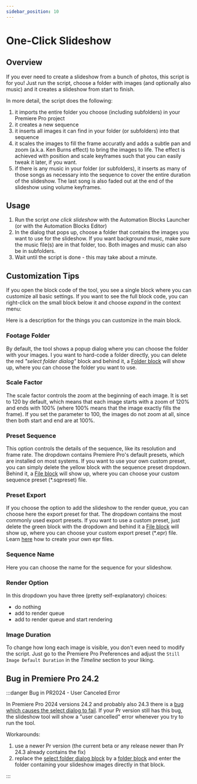```yaml
---
sidebar_position: 10
---
```



# One-Click Slideshow

## Overview

If you ever need to create a slideshow from a bunch of photos, this script is for you! Just run the script, choose a folder with images (and optionally also music) and it creates a slideshow from start to finish.

In more detail, the script does the following:

1. it imports the entire folder you choose (including subfolders) in your Premiere Pro project
2. it creates a new sequence
3. it inserts all images it can find in your folder (or subfolders) into that sequence
4. it scales the images to fill the frame accuratly and adds a subtle pan and zoom (a.k.a. Ken Burns effect) to bring the images to life. The effect is achieved with position and scale keyframes such that you can easily tweak it later, if you want.
5. if there is any music in your folder (or subfolders), it inserts as many of those songs as necessary into the sequence to cover the entire duration of the slideshow. The last song is also faded out at the end of the slideshow using volume keyframes.

## Usage

1. Run the script *one click slideshow* with the Automation Blocks Launcher (or with the Automation Blocks Editor)
2. In the dialog that pops up, choose a folder that contains the images you want to use for the slideshow. If you want background music, make sure the music file(s) are in that folder, too. Both images and music can also be in subfolders.
3. Wait until the script is done - this may take about a minute.

## Customization Tips

If you open the block code of the tool, you see a single block where you can customize all basic settings. If you want to see the full block code, you can right-click on the small block below it and choose *expand* in the context menu:

<RetinaImg src="/img/tools-pr/oneClickSlideshow/oneClickSlideshow_overview_new.png" alt="customization overview"/>

Here is a description for the things you can customize in the main block.

### Footage Folder

By default, the tool shows a popup dialog where you can choose the folder with your images. I you want to hard-code a folder directly, you can delete the red *"select folder dialog"* block and behind it, a [Folder block](../block-reference/files#block_extendscript_folder) will show up, where you can choose the folder you want to use.

### Scale Factor

The scale factor controls the zoom at the beginning of each image. It is set to 120 by default, which means that each image starts with a zoom of 120% and ends with 100% (where 100% means that the image exactly fills the frame). If you set the parameter to 100, the images do not zoom at all, since then both start and end are at 100%. 

### Preset Sequence 

This option controls the details of the sequence, like its resolution and frame rate. The dropdown contains Premiere Pro's default presets, which are installed on most systems. If you want to use your own custom preset, you can simply delete the yellow block with the sequence preset dropdown. Behind it, a [File block](../block-reference/files#block_extendscript_file) will show up, where you can choose your custom sequence preset (*.sqpreset) file.

### Preset Export

If you choose the option to add the slideshow to the render queue, you can choose here the export preset for that. The dropdown contains the most commonly used export presets. If you want to use a custom preset, just delete the green block with the dropdown and behind it a [File block](../block-reference/files#block_extendscript_file) will show up, where you can choose your custom export preset (*.epr) file. Learn [here](../block-reference/prRendering#format-preset) how to create your own epr files.

### Sequence Name

Here you can choose the name for the sequence for your slideshow.

### Render Option

In this dropdown you have three (pretty self-explanatory) choices:
- do nothing
- add to render queue
- add to render queue and start rendering

### Image Duration

To change how long each image is visible, you don't even need to modify the script. Just go to the Premiere Pro Preferences and adjust the  `Still Image Default Duration` in the *Timeline* section to your liking.

<RetinaImg src="/img/tools-pr/oneClickSlideshow/still_image_default_duration.png" alt="customization overview"/>


## Bug in Premiere Pro 24.2

:::danger Bug in PR2024 - User Canceled Error

In Premiere Pro 2024 versions 24.2 and probably also 24.3 there is a [bug which causes the select dialog to fail](https://community.adobe.com/t5/premiere-pro-discussions/open-folder-dialog-doesn-t-works-in-pr-2024/m-p/14503742#M494898).
If your Pr version still has this bug, the slideshow tool will show a "user cancelled" error whenever you try to run the tool.

Workarounds:
1. use a newer Pr version (the current beta or any release newer than Pr 24.3 already contains the fix)
2. replace the [select folder dialog block](../block-reference/userInterfaceAndComments.mdx#block_extendscript_open_folder_dlg) by a [folder block](../block-reference/files.mdx#block_extendscript_folder) and enter the folder containing your slideshow images directly in that block.

<RetinaImg src="/img/tools-pr/oneClickSlideshow/oneClickSlideshow_PR2024_bug.png" alt="customization overview"/>

:::


